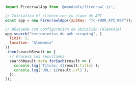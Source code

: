 ```js Node.js
import FirecrawlApp from '@mendable/firecrawl-js';

// Inicializa el cliente con tu clave de API
const app = new FirecrawlApp({apiKey: "fc-YOUR_API_KEY"});

// Búsqueda con configuración de ubicación (Alemania)
app.search("herramientas de web scraping", {
  limit: 5,
  location: "Alemania"
})
.then(searchResult => {
  // Procesa los resultados
  searchResult.data.forEach(result => {
    console.log(`Título: ${result.title}`);
    console.log(`URL: ${result.url}`);
  });
}); 
```
